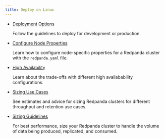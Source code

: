```yaml
---
title: Deploy on Linux
---
```


<head>
    <meta name="title" content="Deploy on Linux | Redpanda Docs"/>
    <meta name="description" content="Deploy Redpanda on Linux."/>
    <link rel="canonical" href="https://docs.redpanda.com/docs/deploy/deployment-option/self-hosted/manual/" />
</head>

- [Deployment Options](../manual/production/)
  
    Follow the guidelines to deploy for development or production. 

- [Configure Node Properties](../manual/node-property-configuration)

    Learn how to configure node-specific properties for a Redpanda cluster with the `redpanda.yaml` file.

- [High Availability](../manual/high-availability)

    Learn about the trade-offs with different high availabability configurations.

- [Sizing Use Cases](../manual/sizing-use-cases)
  
    See estimates and advice for sizing Redpanda clusters for different throughput and retention use cases.

- [Sizing Guidelines](../manual/sizing)

    For best performance, size your Redpanda cluster to handle the volume of data being produced, replicated, and consumed.
